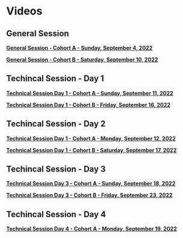 # Videos

## General Session {-}

[**General Session - Cohort A - Sunday, September 4, 2022**](https://woodwellclimate-org.zoom.us/rec/share/qiLKS2EuP2XmvDP90gJnIo7fJNb6-hQ3oJR03mnJWmo6PpBkYRlXlCRCnf3U9mDN.whzo-e76i_WsBrzE)

[**General Session - Cohort B - Saturday, September 10, 2022**](https://woodwellclimate-org.zoom.us/rec/share/xUGqan9410HSc3dJXtBLsVYdghOtzARIXBcdLFIWhZ8xh57p7Lzze9AymC8LRZJJ._HeluELmjog99tBj)

## Techincal Session - Day 1 {-}
[**Technical Session Day 1 - Cohort A - Sunday, September 11, 2022**](https://woodwellclimate-org.zoom.us/rec/share/WU8ii0AKsH-CttOsODUb6imrKbYA-C0pM7oizVZzexhr4j_kznWCkV4P6WomoiSs.BP-4G4hFf35uD6bN)

[**Technical Session Day 1 - Cohort B - Friday, September 16, 2022**](https://woodwellclimate-org.zoom.us/rec/share/y0nrOm4qngBsyRpest7HeqPJmqwHKkFm2ubQR8Ze49ANmY2uFG4VOBjm0O3MBw_A.mfvtXVCueKLhsxQ0)

## Techincal Session - Day 2 {-}
[**Technical Session Day 1 - Cohort A - Monday, September 12, 2022**](https://woodwellclimate-org.zoom.us/rec/share/WrwS4mY6x5M6biLkwqk5GamiecAulGlAv-PwfEpFtjALyzTw-BS7eLaz9D2ryZfs.4Ey-3KYsQR-mKNAB)

[**Technical Session Day 1 - Cohort B - Saturday, September 17, 2022**](https://woodwellclimate-org.zoom.us/rec/share/oZnwJbJbztquM-TlP83aYtfVChIrZQ3VVIzOAHPoUlxjgEoqt9PLYtHFjV7VR4O_.0DMbeSZmdvlxgVCm)

## Techincal Session - Day 3 {-}

[**Technical Session Day 3 - Cohort A - Sunday, September 18, 2022**](https://woodwellclimate-org.zoom.us/rec/share/noJdOkg-S91VO0_cD1M-GD_ZxTz6nLPj9ky0EI4wD_ODRr81BUHucYx_oQEZng0e.V3r_y0CIzlWIyHJj)

[**Technical Session Day 3 - Cohort B - Friday, September 23, 2022**](https://woodwellclimate-org.zoom.us/rec/share/UAUha5qP6T2YWKplenLdZHz2LHmtu364YRzfhCq0GG2U1dC6fuiYzTPfQfoatPk8.agPblFMbZ6OIyhL7)

## Techincal Session - Day 4 {-}
[**Technical Session Day 4 - Cohort A - Monday, September 19, 2022**](https://woodwellclimate-org.zoom.us/rec/share/bsTnEAKaQ_z1AZ41yPm5Btx74acOHiPQwP5GxpkmcDsygiMxjSdwqf8gWsho5jU4.0oj8lH3aNLBJQvhk)
